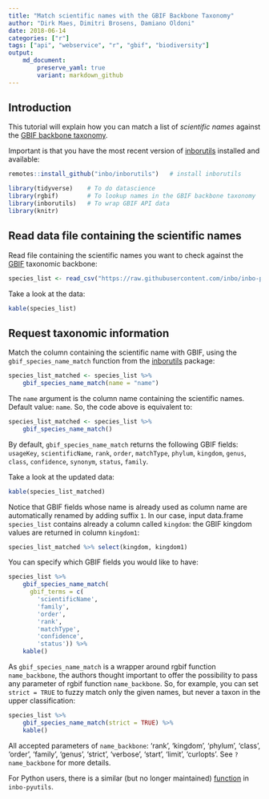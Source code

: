 ```yaml
---
title: "Match scientific names with the GBIF Backbone Taxonomy"
author: "Dirk Maes, Dimitri Brosens, Damiano Oldoni"
date: 2018-06-14
categories: ["r"]
tags: ["api", "webservice", "r", "gbif", "biodiversity"]
output: 
    md_document:
        preserve_yaml: true
        variant: markdown_github
---
```


## Introduction

This tutorial will explain how you can match a list of _scientific names_ against the [GBIF backbone taxonomy](https://www.gbif.org/dataset/d7dddbf4-2cf0-4f39-9b2a-bb099caae36c).

Important is that you have the most recent version of [inborutils](https://inbo.github.io/inborutils/) installed and available:

```r
remotes::install_github("inbo/inborutils")   # install inborutils
```

```r
library(tidyverse)    # To do datascience
library(rgbif)        # To lookup names in the GBIF backbone taxonomy
library(inborutils)   # To wrap GBIF API data
library(knitr)
```

## Read data file containing the scientific names

Read file containing the scientific names you want to check against the [GBIF](https://www.gbif.org/species/search?q=) taxonomic backbone:

```r
species_list <- read_csv("https://raw.githubusercontent.com/inbo/inbo-pyutils/master/gbif/gbif_name_match/sample.csv", trim_ws = TRUE, col_types = cols())
```
   
Take a look at the data:

```r
kable(species_list)
```

## Request taxonomic information

Match the column containing the scientific name with GBIF, using the `gbif_species_name_match` function from the [inborutils](https://inbo.github.io/inborutils/reference/gbif_species_name_match.html) package:

```r
species_list_matched <- species_list %>% 
    gbif_species_name_match(name = "name") 
```

The `name` argument is the column name containing the scientific names. Default value: `name`. 
So, the code above is equivalent to:

```r
species_list_matched <- species_list %>% 
    gbif_species_name_match() 
```

By default, `gbif_species_name_match` returns the following GBIF fields: `usageKey`, `scientificName`, `rank`, `order`, `matchType`, `phylum`, `kingdom`, `genus`, `class`, `confidence`, `synonym`, `status`, `family`.

Take a look at the updated data:

```r
kable(species_list_matched)
```

Notice that GBIF fields whose name is already used as column name are automatically renamed by adding suffix  `1`. 
In our case, input data.frame `species_list` contains already a column called `kingdom`: the GBIF kingdom values are returned in column `kingdom1`:

```r
species_list_matched %>% select(kingdom, kingdom1)
```

You can specify which GBIF fields you would like to have:

```r
species_list %>% 
    gbif_species_name_match(
      gbif_terms = c(
        'scientificName', 
        'family',
        'order',
        'rank',
        'matchType',
        'confidence',
        'status')) %>%
    kable()
```

As `gbif_species_name_match` is a wrapper around rgbif function `name_backbone`, the authors thought important to offer the possibility to pass any parameter of rgbif function `name_backbone`. 
So, for example, you can set `strict = TRUE` to fuzzy match only the given names, but never a taxon in the upper classification:

```r
species_list %>% 
    gbif_species_name_match(strict = TRUE) %>%
    kable()
```

All accepted parameters of `name_backbone`: 'rank', 'kingdom', 'phylum', 'class', 'order', 'family', 'genus', 'strict', 'verbose', 'start', 'limit', 'curlopts'. See `?name_backbone` for more details.

For Python users, there is a similar (but no longer maintained) [function](https://github.com/inbo/inbo-pyutils/tree/master/gbif/gbif_name_match) in `inbo-pyutils`.
